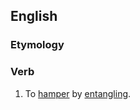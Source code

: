 ==English==

===Etymology===
{{prefix|en|en|trammel}}

===Verb===
{{en-verb|pres_ptc2=entrammelling|past2=entrammelled}}

# {{lb|en|transitive}} To [[hamper]] by [[entangle|entangling]].